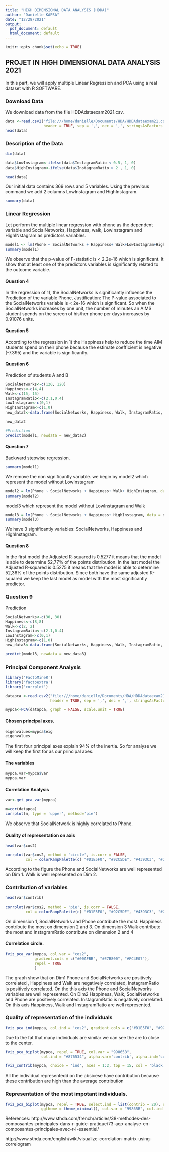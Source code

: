 ```yaml
---
title: "HIGH DIMENSIONAL DATA ANALYSIS (HDDA)"
author: "Danielle KAPSA"
date: "12/28/2021"
output:
  pdf_document: default
  html_document: default
---
```


```r
knitr::opts_chunk$set(echo = TRUE)
```

## PROJET IN HIGH DIMENSIONAL DATA ANALYSIS 2021 


In this part, we will apply  multiple Linear Regression and  PCA  using a real dataset with R SOFTWARE.

### Download Data

We download data from the file HDDAdataexam2021.csv. 
```r
data <-read.csv2("file:///home/danielle/Documents/HDA/HDDAdataexam21.csv", 
                 header = TRUE, sep = ',', dec = ',', stringsAsFactors = TRUE)
head(data)
```


### Description of the Data
```r
dim(data)
```
```r
data$LowInstagram<-ifelse(data$InstagramRatio < 0.5, 1, 0)
data$HighInstagram<-ifelse(data$InstagramRatio > 2 , 1, 0)
```
```r
head(data)
```

Our initial data contains 369 rows and 5 variables. 
Using the previous command we add 2 columns LowInstagram and HighInstagram.
```r
summary(data)
```

### Linear Regression
Let perform the multiple linear regression with phone as the dependent variable and SocialNetworks, Happiness, walk, LowInstagram and HighINstagram as predictors variables. 

```r
model1 <- lm(Phone ~ SocialNetworks + Happiness+ Walk+LowInstagram+HighInstagram, data = data)
summary(model1)
```

We observe that the p-value of F-statistic is < 2.2e-16 which is significant. It show that at least one of the predictors variables is significantly related to the outcome variable. 

#### Question 4
In the regression of 1), the SocialNetworks is significantly influence the Prediction of the variable Phone, 
Justification: The P-value associated to the SocialNetworks variable is < 2e-16 which is significant. So when the SocialNetworks increases by one unit, the number of minutes an AIMS student spends on the screen of his/her phone per days increases by 0.91076 units. 



#### Question 5

According to the regression in 1) the Happiness help to reduce the time AIM students spend on their phone because the estimate coefficient is negative (-7.395)  and the variable is significantly. 

#### Question 6 

Prediction of students A and B 
```r
SocialNetworks<-c(120, 120)
Happiness<-c(4,4)
Walk<-c(15, 15)
InstagramRatio<-c(2.1,0.4)
LowInstagram<-c(0,1)
HighInstagram<-c(1,0)
new_data2<-data.frame(SocialNetworks, Happiness, Walk, InstagramRatio, LowInstagram, HighInstagram)
```


```r
new_data2
```

```r
#Prediction
predict(model1, newdata = new_data2)
```

#### Question 7 

Backward stepwise regression.
```r
summary(model1)
```
We remove the non significantly variable. we begin by model2 which represent the model without LowInstagram
```r
model2 = lm(Phone ~ SocialNetworks + Happiness+ Walk+ HighInstagram, data = data)
summary(model2)
```
model3 which represent the model without LowInstagram and Walk
```r
model3 = lm(Phone ~ SocialNetworks + Happiness+ HighInstagram, data = data)
summary(model3)
```
We have 3 significantly variables: SocialNetworks, Happiness and HighInstagram. 

#### Question 8 


In the first model the Adjusted R-squared is 0.5277 it means that the model is able to determine 52,77% of the points distribution. 
In the last model the Adjusted R-squared is 0.5275 it means that the model is able to determine 52,36% of the points distribution. 
Since both have the same adjusted R-squared we keep the last model as model with  the most significantly predictor. 

### Question 9

Prediction

```r
SocialNetworks<-c(30, 30)
Happiness<-c(8,8)
Walk<-c(2, 2)
InstagramRatio<-c(2.1,0.4)
LowInstagram<-c(0,1)
HighInstagram<-c(1,0)
new_data3<-data.frame(SocialNetworks, Happiness, Walk, InstagramRatio, LowInstagram, HighInstagram)
```
```r
predict(model3, newdata = new_data3)
```


### Principal Component Analysis
```r
library('FactoMineR')
library('factoextra')
library('corrplot')
```
```r
datapca <-read.csv2("file:///home/danielle/Documents/HDA/HDDAdataexam21.csv", 
                    header = TRUE, sep = ',', dec = ',', stringsAsFactors = TRUE)
```

```r
mypca<-PCA(datapca, graph = FALSE, scale.unit = TRUE)
```
#### Chosen principal axes. 
```r
eigenvalues=mypca$eig
eigenvalues
```
The first four principal axes explain 94% of the inertia. So for analyse we will keep the first for as our principal axes. 


#### The variables 
```r
mypca.var=mypca$var
mypca.var
```

#### Correlation Analysis 
```r
var<-get_pca_var(mypca)
```
```r
m=cor(datapca)
corrplot(m, type = 'upper', method='pie')
```
We observe that SocialNetwork is highly correlated to Phone. 


#### Quality of representation on axis
```r
head(var$cos2)
```


```r
corrplot(var$cos2, method = 'circle', is.corr = FALSE,
         col = colorRampPalette(c( "#D1E5F0", "#92C5DE", "#4393C3", "#2166AC", "#053061"))(200))
```
According to the figure the Phone and SocialNetworks are well represented on Dim 1. Walk is well represented on Dim 2. 

### Contribution of variables

```r
head(var$contrib)
```
```r
corrplot(var$cos2, method = 'pie', is.corr = FALSE, 
         col = colorRampPalette(c( "#D1E5F0", "#92C5DE", "#4393C3", "#2166AC", "#053061"))(200))
```
On dimension 1, SocialNetworks and Phone contribute the most. Happiness contribute the most on dimension 2 and 3. On dimension 3 Walk contribute the most and InstagramRatio contribute on dimension 2 and 4 

#### Correlation circle. 

```r
fviz_pca_var(mypca, col.var = "cos2",
             gradient.cols = c("#00AFBB", "#E7B800", "#FC4E07"),
             repel = TRUE 
             )
```


The graph show that on Dim1 Phone and SocialNetworks are positively correlated , Happiness and Walk are negatively correlated, InstagramRatio is positively correlated. On the this axis the Phone and SocialNetworks  variables are well represented.
On Dim2 Happiness, Walk, SocialNetworks and Phone are positively correlated. InstagramRatio is negatively correlated. On this axis Happiness, Walk and InstagramRatio are well represented. 


### Quality of representation of the individuals 
```r
fviz_pca_ind(mypca, col.ind = 'cos2', gradient.cols = c("#D1E5F0", "#92C5DE", "#4393C3", "#2166AC", "#053061"), repel = TRUE)
```

Due to the fat that many individuals are similar we can see the are to close to the center. 
```r
fviz_pca_biplot(mypca, repel = TRUE, col.var = "99865B", 
                col.ind = "#876534", alpha.var='contrib', alpha.ind='contrib')
```


```r
fviz_contrib(mypca, choice = 'ind', axes = 1:2, top = 15, col = 'black')
```
All the individual representedd on the absicese have contribution because these contribution are high than the average contribution


### Representation of the most impotant individuals. 
```r
fviz_pca_biplot(mypca, repel = TRUE, select.ind = list(contrib = 20), select.var = list (contrib = 5), 
                ggtheme = theme_minimal(), col.var = "99865B", col.ind = "#876534", alpha.var='contrib')

```
References:
http://www.sthda.com/french/articles/38-methodes-des-composantes-principales-dans-r-guide-pratique/73-acp-analyse-en-composantes-principales-avec-r-l-essentiel/


http://www.sthda.com/english/wiki/visualize-correlation-matrix-using-correlogram
